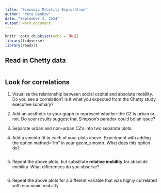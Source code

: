 ```yaml
---
title: "Economic Mobility Exploration"
author: "Pete Benbow"
date: "September 3, 2024"
output: word_document
---
```


```r
knitr::opts_chunk$set(echo = TRUE)
library(tidyverse)
library(readxl)
```

## Read in Chetty data

```r


```

## Look for correlations

1.  Visualize the relationship between social capital and absolute mobility. Do you see a correlation? Is it what you expected from the Chetty study executive summary?

2.  Add an aesthetic to your graph to represent whether the CZ is urban or not. Do your results suggest that Simpson's paradox could be an issue?

3.  Separate urban and non-urban CZ's into two separate plots.

4.  Add a smooth fit to each of your plots above. Experiment with adding the option method="lm" in your geom_smooth. What does this option do?

```r

```

5.  Repeat the above plots, but substitute **relative mobility** for absolute mobility. What differences do you observe?

```r

```

6.  Repeat the above plots for a different variable that was highly correlated with economic mobility.

```r

```
